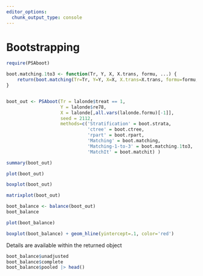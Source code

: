 ```yaml
---
editor_options: 
  chunk_output_type: console
---
```


# Bootstrapping {#chapter-bootstrapping}

```r
require(PSAboot)

boot.matching.1to3 <- function(Tr, Y, X, X.trans, formu, ...) {
	return(boot.matching(Tr=Tr, Y=Y, X=X, X.trans=X.trans, formu=formu, M=3, ...))
}


boot_out <- PSAboot(Tr = lalonde$treat == 1, 
					Y = lalonde$re78, 
					X = lalonde[,all.vars(lalonde.formu)[-1]], 
					seed = 2112,
					methods=c('Stratification' = boot.strata,
							  'ctree' = boot.ctree,
							  'rpart' = boot.rpart,
							  'Matching' = boot.matching,
							  'Matching-1-to-3' = boot.matching.1to3,
							  'MatchIt' = boot.matchit) )

summary(boot_out)
```

```r
plot(boot_out)
```

```r
boxplot(boot_out)
```


```r
matrixplot(boot_out)
```

```r
boot_balance <- balance(boot_out)
boot_balance
```

```r
plot(boot_balance)
```

```r
boxplot(boot_balance) + geom_hline(yintercept=.1, color='red')
```

Details are available within the returned object

```r
boot_balance$unadjusted
boot_balance$complete
boot_balance$pooled |> head()
```
